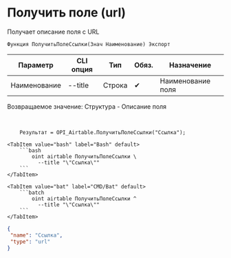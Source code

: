 ﻿---
sidebar_position: 10
description: Получить поле (url) и другие функции для работы с Airtable в Открытом пакете интеграций - бесплатной open-source библиотеке интеграций для 1С:Предприятие 8, OneScript и CLI
keywords: [1C, 1С, 1С:Предприятие, 1С:Предприятие 8.3, API, Интеграция, Сервисы, Обмен, OneScript, CLI, Airtable]
---


# Получить поле (url)
 Получает описание поля с URL



`Функция ПолучитьПолеСсылки(Знач Наименование) Экспорт`

  | Параметр | CLI опция | Тип | Обяз. | Назначение |
  |-|-|-|-|-|
  | Наименование | --title | Строка | &#x2714; | Наименование поля |

  
  Возвращаемое значение:   Структура -  Описание поля

<br/>




```bsl title="Пример использования для 1С:Предприятие/OneScript"
    Результат = OPI_Airtable.ПолучитьПолеСсылки("Ссылка");
```
    

 <Tabs>
  
    <TabItem value="bash" label="Bash" default>
        ```bash
            oint airtable ПолучитьПолеСсылки \
              --title "\"Ссылка\""
        ```
    </TabItem>
  
    <TabItem value="bat" label="CMD/Bat" default>
        ```batch
            oint airtable ПолучитьПолеСсылки ^
              --title "\"Ссылка\""
        ```
    </TabItem>
</Tabs>


```json title="Результат"
{
 "name": "Ссылка",
 "type": "url"
}
```
